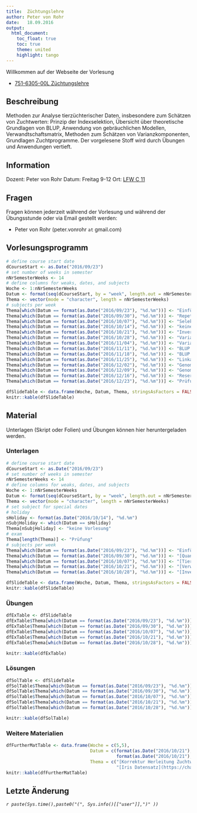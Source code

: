 ```yaml
---
title:  Züchtungslehre
author: Peter von Rohr
date:   18.09.2016
output: 
  html_document:
    toc_float: true
    toc: true
    theme: united
    highlight: tango
---
```


Willkommen auf der Webseite der Vorlesung  

- [751-6305-00L 	Züchtungslehre](http://www.vvz.ethz.ch/Vorlesungsverzeichnis/lerneinheitPre.do?lerneinheitId=109011&semkez=2016W&lang=de)


## Beschreibung
Methoden zur Analyse tierzüchterischer Daten, insbesondere zum Schätzen von Zuchtwerten: Prinzip der Indexselektion, Übersicht über theoretische Grundlagen von BLUP, Anwendung von gebräuchlichen Modellen, Verwandtschaftsmatrix, Methoden zum Schätzen von Varianzkomponenten, Grundlagen Zuchtprogramme. Der vorgelesene Stoff wird durch Übungen und Anwendungen vertieft.


## Information
Dozent: Peter von Rohr
Datum: Freitag 9-12
Ort: [LFW C 11](http://www.mapsearch.ethz.ch/map/map.do?gebaeudeMap=LFW&lang=en)


## Fragen
Fragen können jederzeit während der Vorlesung und während der Übungsstunde oder via Email gestellt werden: 

- Peter von Rohr (peter.vonrohr `at` gmail.com)

## Vorlesungsprogramm
```r
# define course start date
dCourseStart <- as.Date("2016/09/23")
# set number of weeks in semester
nNrSemesterWeeks <- 14
# define columns for weaks, dates, and subjects
Woche <- 1:nNrSemesterWeeks
Datum <- format(seq(dCourseStart, by = "week", length.out = nNrSemesterWeeks), "%d.%m")
Thema <- vector(mode = "character", length = nNrSemesterWeeks)
# subjects per week
Thema[which(Datum == format(as.Date("2016/09/23"), "%d.%m"))] <- "Einführung, Lineare Algebra, R"
Thema[which(Datum == format(as.Date("2016/09/30"), "%d.%m"))] <- "Repetition Quantitative Genetik"
Thema[which(Datum == format(as.Date("2016/10/07"), "%d.%m"))] <- "Selektionsindex"
Thema[which(Datum == format(as.Date("2016/10/14"), "%d.%m"))] <- "keine Vorlesung"
Thema[which(Datum == format(as.Date("2016/10/21"), "%d.%m"))] <- "Inverse Verwandtschaftsmatrix"
Thema[which(Datum == format(as.Date("2016/10/28"), "%d.%m"))] <- "Varianzanalyse"
Thema[which(Datum == format(as.Date("2016/11/04"), "%d.%m"))] <- "Varianzkomponentenschätzung "
Thema[which(Datum == format(as.Date("2016/11/11"), "%d.%m"))] <- "BLUP I"
Thema[which(Datum == format(as.Date("2016/11/18"), "%d.%m"))] <- "BLUP II"
Thema[which(Datum == format(as.Date("2016/11/25"), "%d.%m"))] <- "Linkage disequilibrium"
Thema[which(Datum == format(as.Date("2016/12/02"), "%d.%m"))] <- "Genomische Selektion "
Thema[which(Datum == format(as.Date("2016/12/09"), "%d.%m"))] <- "Genom-weite Assoziationsstudien"
Thema[which(Datum == format(as.Date("2016/12/16"), "%d.%m"))] <- "Reserve, Fragen"
Thema[which(Datum == format(as.Date("2016/12/23"), "%d.%m"))] <- "Prüfung"

dfSlideTable <- data.frame(Woche, Datum, Thema, stringsAsFactors = FALSE)
knitr::kable(dfSlideTable)
```


## Material
Unterlagen (Skript oder Folien) und Übungen können hier heruntergeladen werden. 

### Unterlagen
```r
# define course start date
dCourseStart <- as.Date("2016/09/23")
# set number of weeks in semester
nNrSemesterWeeks <- 14
# define columns for weaks, dates, and subjects
Woche <- 1:nNrSemesterWeeks
Datum <- format(seq(dCourseStart, by = "week", length.out = nNrSemesterWeeks), "%d.%m")
Thema <- vector(mode = "character", length = nNrSemesterWeeks)
# set subject for special dates
# holiday
sHoliday <- format(as.Date("2016/10/14"), "%d.%m")
nSubjHoliday <- which(Datum == sHoliday)
Thema[nSubjHoliday] <- "keine Vorlesung"
# exam
Thema[length(Thema)] <- "Prüfung"
# subjects per week
Thema[which(Datum == format(as.Date("2016/09/23"), "%d.%m"))] <- "Einführung, [Lineare Algebra](https://charlotte-ngs.github.io/LBGHS2016/w1/zl_hs_2016_course_notes_intro_lin_alg.pdf), [Einführung in R](https://charlotte-ngs.github.io/LBGHS2016/w1/zl_hs_2016_course_notes_intro_r.pdf)"
Thema[which(Datum == format(as.Date("2016/09/30"), "%d.%m"))] <- "[Quantitative Genetik](https://charlotte-ngs.github.io/LBGHS2016/w2/zl_hs_2016_w2_course_notes_rep_qg.pdf)"
Thema[which(Datum == format(as.Date("2016/10/07"), "%d.%m"))] <- "[Tierzucht und Selektionsindex](https://charlotte-ngs.github.io/LBGHS2016/w3/zl_hs_2016_w3_course_notes_index.pdf)"
Thema[which(Datum == format(as.Date("2016/10/21"), "%d.%m"))] <- "[Verwandtschaft und Inzucht](https://charlotte-ngs.github.io/LBGHS2016/w5/zl_hs_2016_w5_course_notes_rel_inb.pdf)"
Thema[which(Datum == format(as.Date("2016/10/28"), "%d.%m"))] <- "[Inverse Verwandtschaftsmatrix](https://charlotte-ngs.github.io/LBGHS2016/w6/zl_hs_2016_w6_course_notes_inverse_addrelmat.pdf)"

dfSlideTable <- data.frame(Woche, Datum, Thema, stringsAsFactors = FALSE)
knitr::kable(dfSlideTable)
```


### Übungen
```r
dfExTable <- dfSlideTable
dfExTable$Thema[which(Datum == format(as.Date("2016/09/23"), "%d.%m"))] <- "keine Übung"
dfExTable$Thema[which(Datum == format(as.Date("2016/09/30"), "%d.%m"))] <- "[Lineare Algebra](https://charlotte-ngs.github.io/LBGHS2016/w2/zl_hs_2016_ex1_w2.pdf)"
dfExTable$Thema[which(Datum == format(as.Date("2016/10/07"), "%d.%m"))] <- "[Gleichungssysteme und Quantitative Genetik](https://charlotte-ngs.github.io/LBGHS2016/w3/zl_hs_2016_w3_ex2.pdf)"
dfExTable$Thema[which(Datum == format(as.Date("2016/10/21"), "%d.%m"))] <- "[Quantitative Genetik](https://charlotte-ngs.github.io/LBGHS2016/w5/zl_hs_2016_w5_ex3.pdf)"
dfExTable$Thema[which(Datum == format(as.Date("2016/10/28"), "%d.%m"))] <- "[Zuchtwertschätzung](https://charlotte-ngs.github.io/LBGHS2016/w6/zl_hs_2016_w6_ex4.pdf)"

knitr::kable(dfExTable)
```


### Lösungen
```r
dfSolTable <- dfSlideTable
dfSolTable$Thema[which(Datum == format(as.Date("2016/09/23"), "%d.%m"))] <- ""
dfSolTable$Thema[which(Datum == format(as.Date("2016/09/30"), "%d.%m"))] <- ""
dfSolTable$Thema[which(Datum == format(as.Date("2016/10/07"), "%d.%m"))] <- "[Lineare Algebra](https://charlotte-ngs.github.io/LBGHS2016/w2/zl_hs_2016_sol1_w2.pdf)"
dfSolTable$Thema[which(Datum == format(as.Date("2016/10/21"), "%d.%m"))] <- "[Gleichungssysteme und Quantitative Genetik](https://charlotte-ngs.github.io/LBGHS2016/w3/zl_hs_2016_w3_sol2.pdf)"
dfSolTable$Thema[which(Datum == format(as.Date("2016/10/28"), "%d.%m"))] <- "[Quantitative Genetik](https://charlotte-ngs.github.io/LBGHS2016/w5/zl_hs_2016_w5_sol3.pdf)"

knitr::kable(dfSolTable)
```

### Weitere Materialien
```r
dfFurtherMatTable <- data.frame(Woche = c(5,5), 
                                Datum = c(format(as.Date("2016/10/21"), "%d.%m"),
                                          format(as.Date("2016/10/21"), "%d.%m")),
                                Thema = c("[Korrektur Herleitung Zuchtwert](https://charlotte-ngs.github.io/LBGHS2016/w2/zl_hs_2016_w2_course_notes_korrektur_zw12.pdf)",
                                          "[Iris Datensatz](https://charlotte-ngs.github.io/LBGHS2016/w5/iris.csv)"))
knitr::kable(dfFurtherMatTable)
```


## Letzte Änderung
_`r paste(Sys.time(),paste0("(", Sys.info()[["user"]],")" ))`_


